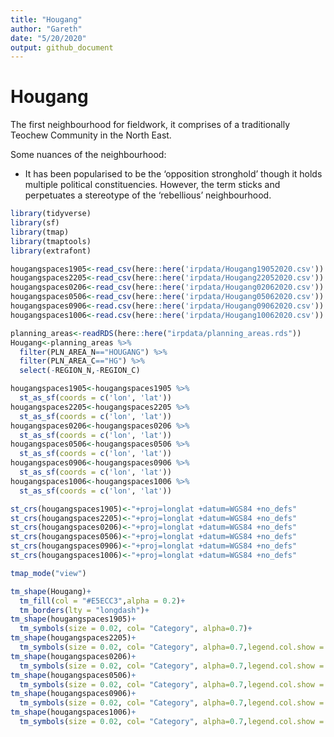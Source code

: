 ```yaml
---
title: "Hougang"
author: "Gareth"
date: "5/20/2020"
output: github_document
---
```


# Hougang

The first neighbourhood for fieldwork, it comprises of a traditionally Teochew Community in the North East. 

Some nuances of the neighbourhood:

- It has been popularised to be the 'opposition stronghold' though it holds multiple political constituencies. However, the term sticks and perpetuates a stereotype of the 'rebellious'  neighbourhood.

```r
library(tidyverse)
library(sf)
library(tmap)
library(tmaptools)
library(extrafont)
```

```r
hougangspaces1905<-read_csv(here::here('irpdata/Hougang19052020.csv'))
hougangspaces2205<-read_csv(here::here('irpdata/Hougang22052020.csv'))
hougangspaces0206<-read_csv(here::here('irpdata/Hougang02062020.csv'))
hougangspaces0506<-read_csv(here::here('irpdata/Hougang05062020.csv'))
hougangspaces0906<-read.csv(here::here('irpdata/Hougang09062020.csv'))
hougangspaces1006<-read.csv(here::here('irpdata/Hougang10062020.csv'))

planning_areas<-readRDS(here::here("irpdata/planning_areas.rds"))
Hougang<-planning_areas %>% 
  filter(PLN_AREA_N=="HOUGANG") %>% 
  filter(PLN_AREA_C=="HG") %>% 
  select(-REGION_N,-REGION_C)
```

```r
hougangspaces1905<-hougangspaces1905 %>% 
  st_as_sf(coords = c('lon', 'lat'))
hougangspaces2205<-hougangspaces2205 %>% 
  st_as_sf(coords = c('lon', 'lat'))
hougangspaces0206<-hougangspaces0206 %>% 
  st_as_sf(coords = c('lon', 'lat'))
hougangspaces0506<-hougangspaces0506 %>% 
  st_as_sf(coords = c('lon', 'lat'))
hougangspaces0906<-hougangspaces0906 %>% 
  st_as_sf(coords = c('lon', 'lat'))
hougangspaces1006<-hougangspaces1006 %>% 
  st_as_sf(coords = c('lon', 'lat'))

st_crs(hougangspaces1905)<-"+proj=longlat +datum=WGS84 +no_defs"
st_crs(hougangspaces2205)<-"+proj=longlat +datum=WGS84 +no_defs"
st_crs(hougangspaces0206)<-"+proj=longlat +datum=WGS84 +no_defs"
st_crs(hougangspaces0506)<-"+proj=longlat +datum=WGS84 +no_defs"
st_crs(hougangspaces0906)<-"+proj=longlat +datum=WGS84 +no_defs"
st_crs(hougangspaces1006)<-"+proj=longlat +datum=WGS84 +no_defs"
```

```r
tmap_mode("view")

tm_shape(Hougang)+
  tm_fill(col = "#E5ECC3",alpha = 0.2)+
  tm_borders(lty = "longdash")+
tm_shape(hougangspaces1905)+
  tm_symbols(size = 0.02, col= "Category", alpha=0.7)+
tm_shape(hougangspaces2205)+
  tm_symbols(size = 0.02, col= "Category", alpha=0.7,legend.col.show = FALSE)+
tm_shape(hougangspaces0206)+
  tm_symbols(size = 0.02, col= "Category", alpha=0.7,legend.col.show = FALSE)+
tm_shape(hougangspaces0506)+
  tm_symbols(size = 0.02, col= "Category", alpha=0.7,legend.col.show = FALSE)+
tm_shape(hougangspaces0906)+
  tm_symbols(size = 0.02, col= "Category", alpha=0.7,legend.col.show = FALSE)+
tm_shape(hougangspaces1006)+
  tm_symbols(size = 0.02, col= "Category", alpha=0.7,legend.col.show = FALSE)
```























